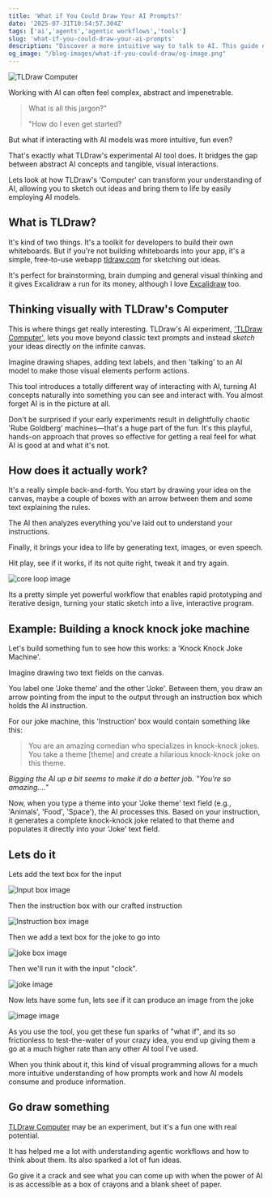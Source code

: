 ```yaml
---
title: 'What if You Could Draw Your AI Prompts?'
date: '2025-07-31T10:54:57.304Z'
tags: ['ai','agents','agentic workflows','tools']
slug: 'what-if-you-could-draw-your-ai-prompts'
description: "Discover a more intuitive way to talk to AI. This guide explores TLDraw's Computer, a tool that lets you sketch your prompts and make abstract ideas tangible."
og_image: "/blog-images/what-if-you-could-draw/og-image.png"
---
```


![TLDraw Computer](/blog-images/what-if-you-could-draw/og-image.png)

Working with AI can often feel complex, abstract and impenetrable. 

> What is all this jargon?"
>
> "How do I even get started?

But what if interacting with AI models was more intuitive, fun even? 

That's exactly what TLDraw's experimental AI tool does. It bridges the gap between abstract AI concepts and tangible, visual interactions. 

Lets look at how TLDraw's 'Computer' can transform your understanding of AI, allowing you to sketch out ideas and bring them to life by easily employing AI models.

## What is TLDraw?

It's kind of two things. It's a toolkit for developers to build their own whiteboards. But if you're not building whiteboards into your app, it's a simple, free-to-use webapp [tldraw.com](https://tldraw.com) for sketching out ideas. 

It's perfect for brainstorming, brain dumping and general visual thinking and it gives Excalidraw a run for its money, although I love [Excalidraw](https://excalidraw.com) too.

## Thinking visually with TLDraw's Computer

This is where things get really interesting. TLDraw's AI experiment, ['TLDraw Computer'](https://computer.tldraw.com), 
lets you move beyond classic text prompts and instead _sketch_ your ideas directly on the infinite canvas.

Imagine drawing shapes, adding text labels, and then 'talking' to an AI model to make those visual elements perform actions. 


This tool introduces a totally different way of interacting with AI, turning AI concepts naturally into something you can see and interact with. 
You almost forget AI is in the picture at all. 


Don't be surprised if your early experiments result in delightfully chaotic 'Rube Goldberg' machines—that's a huge part of the fun. 
It's this playful, hands-on approach that proves so effective for getting a real feel for what AI is good at and what it's not.


## How does it actually work?

It's a really simple back-and-forth. You start by drawing your idea on the canvas, maybe a couple of boxes with an arrow between them and some text explaining the rules. 

The AI then analyzes everything you've laid out to understand your instructions. 

Finally, it brings your idea to life by generating text, images, or even speech. 

Hit play, see if it works, if its not quite right, tweak it and try again. 


![core loop image](/blog-images/what-if-you-could-draw/workflow.png)

Its a pretty simple yet powerful workflow that enables rapid prototyping and iterative design, turning your static sketch into a live, interactive program.

## Example: Building a knock knock joke machine

Let's build something fun to see how this works: a 'Knock Knock Joke Machine'.

Imagine drawing two text fields on the canvas. 

You label one 'Joke theme' and the other 'Joke'. Between them, you draw an arrow pointing from the input to the output through an instruction box which holds the AI instruction. 

For our joke machine, this 'Instruction' box would contain something like this:

> You are an amazing comedian who specializes in knock-knock jokes. You take a theme [theme] and create a hilarious knock-knock joke on this theme.

_Bigging the AI up a bit seems to make it do a better job. "You're so amazing...."_

Now, when you type a theme into your 'Joke theme' text field (e.g., 'Animals', 'Food', 'Space'), the AI processes this. Based on your instruction, it generates a complete knock-knock joke related to that theme and populates it directly into your 'Joke' text field.


## Lets do it
Lets add the text box for the input


![Input box image](/blog-images/what-if-you-could-draw/input-box.png)

Then the instruction box with our crafted instruction


![Instruction box image](/blog-images/what-if-you-could-draw/instruction.png)

Then we add a text box for the joke to go into


![joke box image](/blog-images/what-if-you-could-draw/joke-box.png)

Then we'll run it with the input "clock".


![joke image](/blog-images/what-if-you-could-draw/run-the-joke.png)

Now lets have some fun, lets see if it can produce an image from the joke


![image image](/blog-images/what-if-you-could-draw/image.png)

As you use the tool, you get these fun sparks of "what if", and its so frictionless to test-the-water of your crazy idea, you end up giving them a go at a much higher rate than any other AI tool I've used. 

When you think about it, this kind of visual programming allows for a much more intuitive understanding of how prompts work and how AI models consume and produce information.

## Go draw something

[TLDraw Computer](https://computer.tldraw.com) may be an experiment, but it's a fun one with real potential. 

It has helped me a lot with understanding agentic workflows and how to think about them. Its also sparked a lot of fun ideas. 

Go give it a crack and see what you can come up with when the power of AI is as accessible as a box of crayons and a blank sheet of paper. 

